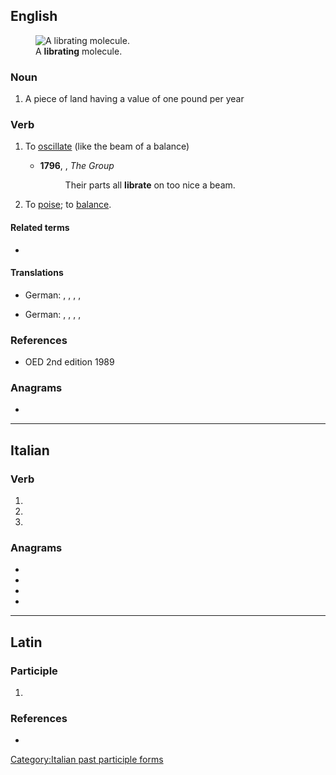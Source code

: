 ==English==
[[File:Libration.gif|thumb|A '''librating''' molecule.]]

===Noun===
{{en-noun}}

# {{lb|en|obsolete}} A piece of land having a value of one pound per year

===Verb===
{{en-verb}}

# {{lb|en|intransitive}} To [[oscillate]] (like the beam of a balance)
#* '''1796''', {{w|William Cliffton}}, ''The Group''
#*: Their parts all '''librate''' on too nice a beam.
# {{lb|en|transitive}} To [[poise]]; to [[balance]].

====Related terms====
* {{l|en|libration}}

====Translations====
{{trans-top|to oscillate}}
* German: {{t|de|ausschwingen}}, {{t+|de|pendeln}}, {{t|de|ins Gleichgewicht bringen}}, {{t+|de|einschwingen}}, {{t+|de|oszillieren}}
{{trans-bottom}}

{{trans-top|to poise, to balance}}
* German: {{t+|de|balancieren}}, {{t+|de|ausgleichen}}, {{t+|de|glattstellen}}, {{t+|de|verharren}}, {{t+|de|schweben}}
{{trans-bottom}}

===References===
* OED 2nd edition 1989

===Anagrams===
* {{anagrams|en|a=abeilrt|altbier|betrail|tablier|triable|trilabe}}

----

==Italian==

===Verb===
{{head|it|verb form}}

# {{inflection of|it|librarsi||2|p|pres|indc}}
# {{inflection of|it|librarsi||2|p|impr}}
# {{feminine plural of|it|librato}}

===Anagrams===
* {{l|it|blateri}}
* {{l|it|libertà}}
* {{l|it|ribalte}}
* {{l|it|tribale}}

[[Category:Italian past participle forms]]

----

==Latin==

===Participle===
{{la-part-form|lībrāte}}

# {{inflection of|la|lībrātus||voc|m|s}}

===References===
* {{R:L&S}}